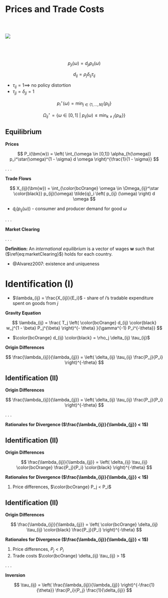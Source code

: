 # Prices and Trade Costs {id="tcostMap"}

<hr style="height:2em; visibility:hidden;" />

<div id="left">

![](03_figs/tcosts.png)

</div>

<div id="right">

<hr style="height:3em; visibility:hidden;" />

<div class="fragment">

$$
p_{ji}(\omega) = d_{ji} p_{ii}(\omega)
$$

$$
d_{ij} = \rho_j \delta_{ij} \tau_{ij}
$$

</div>
<div class="fragment">

- $\tau_{ij} = 1 \implies$ no policy distortion
- $\tau_{jj} = \delta_{jj} = 1$

</div>
<div class="fragment">

$$
p_i^\star(\omega) = \min_{j \in \left\{ 1,...,N \right\}} \left\{ p_{ij} \right\}
$$

</div>
<div class="fragment">

$$
\Omega_{ij}^\star = \left\{ \omega \in [0,1] \text{ } \bigg| \text{ } p_{ij}(\omega) \leq \min_{k \neq j} \left\{ p_{ik} \right\} \right\}
$$

</div>

## Equilibrium

**Prices**

$$
P_i(\bm{w}) = \left( \int_{\omega \in [0,1]} \alpha_{h(\omega)} p_i^\star(\omega)^{1 - \sigma} d \omega \right)^{\frac{1}{1 - \sigma}}
$$

. . .

**Trade Flows**

$$
X_{ij}(\bm{w}) = \int_{\color{bcOrange} \omega \in \Omega_{ij}^\star \color{black}} p_{ij}(\omega) \tilde{q}_i \left( p_{ij} (\omega) \right) d \omega
$$

- $\tilde{q}_i \left( p_{ij} (\omega) \right)$ - consumer and producer demand for good $\omega$

. . .

**Market Clearing**

\begin{equation}
\underbrace{\sum_{j} X_{ji}(\bm{w})}_{\text{tradable sales}} + D_i = \underbrace{\sum_j X_{ij}(\bm{w})}_{\text{tradable expenditure}}
\label{eq:marketClearing}
\end{equation}

. . .

**Definition:** An *international equilibrium* is a vector of wages $\bm{w}$ such that ($\ref{eq:marketClearing}$) holds for each country.

- @Alvarez2007: existence and uniqueness

# Identification (I) {id="identification"}

<div class="fragment">

- $\lambda_{ij} = \frac{X_{ij}}{E_i}$ - share of $i$'s tradable expenditure spent on goods from $j$

**Gravity Equation**

$$
\lambda_{ij} = \frac{ T_j \left( \color{bcOrange} d_{ij} \color{black} w_j^{1 - \beta} P_j^{\beta} \right)^{- \theta} }{\gamma^{-1} P_i^{-\theta}}
$$

- $\color{bcOrange} d_{ij} \color{black} = \rho_j \delta_{ij} \tau_{ij}$

</div>
<div class="fragment">


**Origin Differences**

$$
\frac{\lambda_{ij}}{\lambda_{jj}} = \left( \delta_{ij} \tau_{ij} \frac{P_j}{P_i} \right)^{-\theta}
$$

</div>

## Identification (II) 

**Origin Differences**

$$
\frac{\lambda_{ij}}{\lambda_{jj}} = \left( \delta_{ij} \tau_{ij} \frac{P_j}{P_i} \right)^{-\theta}
$$

. . . 

**Rationales for Divergence ($\frac{\lambda_{ij}}{\lambda_{jj}} < 1$)**

## Identification (II) 

**Origin Differences**

$$
\frac{\lambda_{ij}}{\lambda_{jj}} = \left( \delta_{ij} \tau_{ij} \color{bcOrange} \frac{P_j}{P_i} \color{black} \right)^{-\theta}
$$

**Rationales for Divergence ($\frac{\lambda_{ij}}{\lambda_{jj}} < 1$)**

1. Price differences, $\color{bcOrange} P_j < P_i$

## Identification (II) 

**Origin Differences**

$$
\frac{\lambda_{ij}}{\lambda_{jj}} = \left( \color{bcOrange} \delta_{ij} \tau_{ij} \color{black} \frac{P_j}{P_i} \right)^{-\theta}
$$

**Rationales for Divergence ($\frac{\lambda_{ij}}{\lambda_{jj}} < 1$)**

1. Price differences, $P_j < P_i$
2. Trade costs $\color{bcOrange} \delta_{ij} \tau_{ij} > 1$

. . . 

**Inversion**

$$
\tau_{ij} = \left( \frac{\lambda_{ij}}{\lambda_{jj}} \right)^{-\frac{1}{\theta}} \frac{P_i}{P_j} \frac{1}{\delta_{ij}}
$$